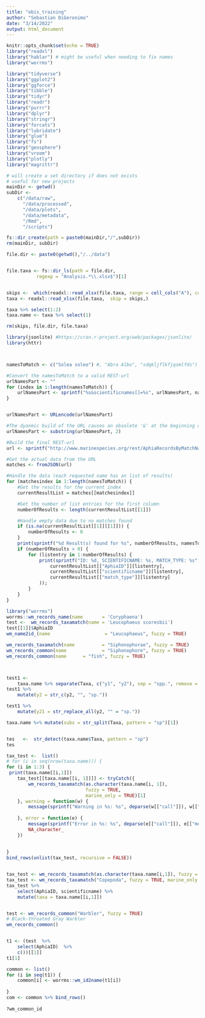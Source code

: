 ```yaml
---
title: "obis_training"
author: "Sebastian DiGeronimo"
date: "3/14/2022"
output: html_document
---
```


```r
knitr::opts_chunk$set(echo = TRUE)
library("readxl")
library("hablar") # might be useful when needing to fix names
library("worrms")

library("tidyverse")
library("ggplot2")
library("ggforce")
library("tibble")
library("tidyr")
library("readr")
library("purrr")
library("dplyr")
library("stringr")
library("forcats")
library("lubridate")
library("glue")
library("fs")
library("geosphere")
library("vroom")
library("plotly")
library("magrittr")

```

```r
# will create a set directory if does not exists
# useful for new projects
mainDir <- getwd()
subDir <-
    c("/data/raw",
      "/data/processed",
      "/data/plots",
      "/data/metadata",
      "/Rmd",
      "/scripts")

fs::dir_create(path = paste0(mainDir,"/",subDir))
rm(mainDir, subDir)
```


```r
file.dir <- paste0(getwd(),"/../data")


file.taxa <- fs::dir_ls(path = file.dir,
           regexp = "Analysis.*\\.xlsx$")[1]


skips <-  which(readxl::read_xlsx(file.taxa, range = cell_cols("A"), col_names = FALSE )=="Taxa") - 1
taxa <- readxl::read_xlsx(file.taxa,  skip = skips,)

taxa %>% select(1:2)
taxa.name <- taxa %>% select(1)

rm(skips, file.dir, file.taxa)
```

```r
library(jsonlite) #https://cran.r-project.org/web/packages/jsonlite/
library(httr)



namesToMatch <- c("Solea soleo") #, "Abra Albo", "sdqkljflkfjqsmlfds")

#Convert the namesToMatch to a valid REST-url
urlNamesPart <- ""
for (index in 1:length(namesToMatch)) {
	urlNamesPart <- sprintf("%s&scientificnames[]=%s", urlNamesPart, namesToMatch[index]);
}


urlNamesPart <- URLencode(urlNamesPart)

#The dyanmic build of the URL causes an obsolete '&' at the beginning of the string, so remove it
urlNamesPart <- substring(urlNamesPart, 2)

#Build the final REST-url
url <- sprintf("http://www.marinespecies.org/rest/AphiaRecordsByMatchNames?%s", urlNamesPart);

#Get the actual data from the URL
matches <- fromJSON(url)

#Handle the data (each requested name has an list of results)
for (matchesindex in 1:length(namesToMatch)) {
	#Get the results for the current index
	currentResultList = matches[[matchesindex]]

	#Get the number of list entries for the first column
	numberOfResults <- length(currentResultList[[1]])

	#Handle empty data due to no matches found
	if (is.na(currentResultList[[1]][[1]])) {
		numberOfResults <- 0
	}
	print(sprintf("%d Result(s) found for %s", numberOfResults, namesToMatch[matchesindex]))
	if (numberOfResults > 0) {
		for (listentry in 1:numberOfResults) {
			print(sprintf("ID: %d, SCIENTIFICNAME: %s, MATCH_TYPE: %s",
				currentResultList[["AphiaID"]][listentry],
				currentResultList[["scientificname"]][listentry],
				currentResultList[["match_type"]][listentry]
			));
		}
	}
}
```

```r
library("worrms")
worrms::wm_records_name(name       = 'Coryphaena')
test <-  wm_records_taxamatch(name = 'Leucophaeus scoresbii')
test[[1]]$AphiaID
wm_name2id_(name                    = "Leucophaeus", fuzzy = TRUE)

wm_records_taxamatch(name          = "Siphonophorae", fuzzy = TRUE)
wm_records_common(name             = "Siphonophore", fuzzy = TRUE)
wm_records_common(name      = "fish", fuzzy = TRUE)



test1 <-
    taxa.name %>% separate(Taxa, c("y1", "y2"), sep = "spp.", remove = FALSE)
test1 %>%
    mutate(y2 = str_c(y2, "", "sp."))

test1 %>%
    mutate(y21 = str_replace_all(y2, "" = "sp."))

taxa.name %>% mutate(subs = str_split(Taxa, pattern = "sp")[1])


tes   <-  str_detect(taxa.name$Taxa, pattern = "sp")
tes

tax_test <-  list()
# for (i in seq(nrow(taxa.name))) {
for (i in 1:3) {
 print(taxa.name[[i,1]])
    tax_test[[taxa.name[[i, 1]]]] <- tryCatch({
        wm_records_taxamatch(as.character(taxa.name[i, 1]),
                             fuzzy = TRUE,
                             marine_only = TRUE)[1]
    }, warning = function(w) {
        message(sprintf("Warning in %s: %s", deparse(w[["call"]]), w[["message"]]))
        
    }, error = function(e) {
        message(sprintf("Error in %s: %s", deparse(e[["call"]]), e[["message"]]))
        NA_character_
    })
  
 
}
bind_rows(unlist(tax_test, recursive = FALSE))


tax_test <- wm_records_taxamatch(as.character(taxa.name[i,1]), fuzzy = TRUE, marine_only = TRUE)[[1]]
tax_test <- wm_records_taxamatch("Copepoda", fuzzy = TRUE, marine_only = TRUE)[[1]]
tax_test %>%
    select(AphiaID, scientificname) %>%
    mutate(taxa = taxa.name[[i,1]])


test <- wm_records_common("Warbler", fuzzy = TRUE)
# Black-throated Gray Warbler
wm_records_common()


t1 <- (test  %>%
    select(AphiaID)  %>%
    c())[[1]]
t1[1]

common <- list()
for (i in seq(t1)) {
    common[i] <- worrms::wm_id2name(t1[i])
    
}
com <- common %>% bind_rows()
     
?wm_common_id
```